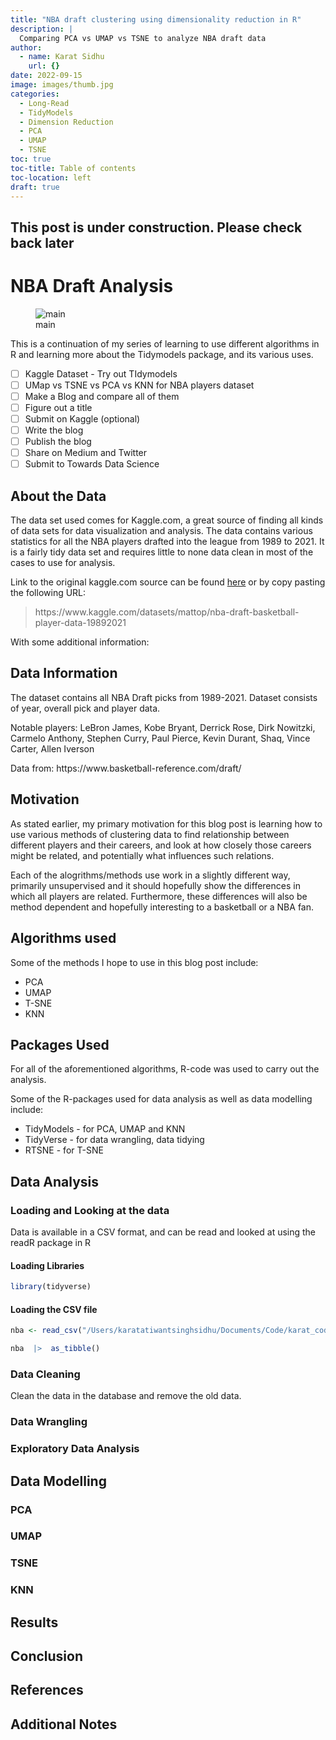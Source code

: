 ```yaml
---
title: "NBA draft clustering using dimensionality reduction in R"
description: |
  Comparing PCA vs UMAP vs TSNE to analyze NBA draft data
author:
  - name: Karat Sidhu
    url: {}
date: 2022-09-15
image: images/thumb.jpg
categories:
  - Long-Read
  - TidyModels
  - Dimension Reduction
  - PCA
  - UMAP
  - TSNE
toc: true
toc-title: Table of contents
toc-location: left
draft: true
---
```


## This post is under construction. Please check back later 

# NBA Draft Analysis

![main](images/draft.jpg)

This is a continuation of my series of learning to use different algorithms in R and learning more about the Tidymodels package, and its various uses. 


- [ ] Kaggle Dataset - Try out TIdymodels
- [ ] UMap vs TSNE vs PCA vs KNN for NBA players dataset
- [ ] Make a Blog and compare all of them
- [ ] Figure out a title
- [ ] Submit on Kaggle (optional)
- [ ] Write the blog
- [ ] Publish the blog
- [ ] Share on Medium and Twitter
- [ ] Submit to Towards Data Science


## About the Data

The data set used comes for Kaggle.com, a great source of finding all kinds of data sets for data visualization and analysis. The data contains various statistics for all the NBA players drafted into the league from 1989 to 2021. It is a fairly tidy data set and requires little to none data clean in most of the cases to use for analysis. 


:::{.callout-note}


Link to the original kaggle.com source can be found [here](https://www.kaggle.com/datasets/mattop/nba-draft-basketball-player-data-19892021) or by copy pasting the following URL:

> https://www.kaggle.com/datasets/mattop/nba-draft-basketball-player-data-19892021
:::



With some additional information:

:::{.callout-tip collapse="true"}

## Data Information 


The dataset contains all NBA Draft picks from 1989-2021. Dataset consists of year, overall pick and player data.

Notable players: LeBron James, Kobe Bryant, Derrick Rose, Dirk Nowitzki, Carmelo Anthony, Stephen Curry, Paul Pierce, Kevin Durant, Shaq, Vince Carter, Allen Iverson

Data from: https://www.basketball-reference.com/draft/

:::



## Motivation

As stated earlier, my primary motivation for this blog post is learning how to use various methods of clustering data to find relationship between different players and their careers, and look at how closely those careers might be related, and potentially what influences such relations. 

Each of the alogrithms/methods use work in a slightly different way, primarily unsupervised and it should hopefully show the differences in which all players are related. Furthermore, these differences will also be method dependent and hopefully interesting to a basketball or a NBA fan. 

## Algorithms used

Some of the methods I hope to use in this blog post include:

- PCA
- UMAP
- T-SNE
- KNN


## Packages Used

For all of the aforementioned algorithms, R-code was used to carry out the analysis. 

Some of the R-packages used for data analysis as well as data modelling include:

- TidyModels - for PCA, UMAP and KNN
- TidyVerse - for data wrangling, data tidying
- RTSNE - for T-SNE


## Data Analysis

### Loading and Looking at the data

Data is available in a CSV format, and can be read and looked at using the readR package in R

#### Loading Libraries
```r
library(tidyverse)

```

#### Loading the CSV file

```r

nba <- read_csv("/Users/karatatiwantsinghsidhu/Documents/Code/karat_codes/posts/nba-clustering/data/nbaplayersdraft.csv")

nba  |>  as_tibble()

```


### Data Cleaning

Clean the data in the database and remove the old data. 






### Data Wrangling

### Exploratory Data Analysis




## Data Modelling


### PCA

### UMAP

### TSNE

### KNN




## Results

## Conclusion



## References


## Additional Notes
